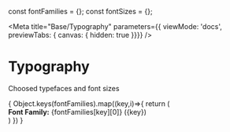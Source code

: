 const fontFamilies = {};
const fontSizes = {};

<Meta title="Base/Typography"
parameters={{ viewMode: 'docs', previewTabs: { canvas: { hidden: true }}}}
/>

# Typography
<Subtitle>Choosed typefaces and font sizes</Subtitle>

<div>
{
  Object.keys(fontFamilies).map((key,i)=>{
    return (
      <div key={key}>
        <Subtitle><b>Font Family:</b> {fontFamilies[key][0]} ({key})</Subtitle>
        <Typeset fontFamily={key} fontSizes={Object.values(fontSizes)} />
      </div>
    )
  })
}
</div>
